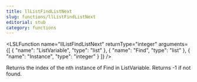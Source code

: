 ```yaml
---
title: llListFindListNext
slug: functions/llListFindListNext
editorial: stub
category: functions
---
```


<LSLFunction
	name="llListFindListNext"
	returnType="integer"
	arguments={[
	{
		"name": "ListVariable",
		"type": "list"
	},
	{
		"name": "Find",
		"type": "list"
	},
	{
		"name": "Instance",
		"type": "integer"
	}
]}
/>

Returns the index of the nth instance of Find in ListVariable. Returns -1 if not found.
